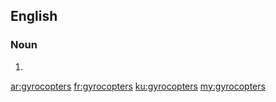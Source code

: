 ==English==

===Noun===
{{head|en|noun plural form}}

# {{plural of|gyrocopter|lang=en}}

[[ar:gyrocopters]]
[[fr:gyrocopters]]
[[ku:gyrocopters]]
[[my:gyrocopters]]